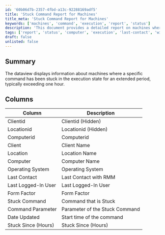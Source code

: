 ```yaml
---
id: '60b06d7b-2357-4fbd-a13c-92288169adf5'
title: 'Stuck Command Report for Machines'
title_meta: 'Stuck Command Report for Machines'
keywords: ['machines', 'command', 'execution', 'report', 'status']
description: 'This document provides a detailed report on machines where a specific command has been stuck in the execution state for an extended period, typically exceeding one hour. It includes various columns such as Client ID, Computer ID, Operating System, and more to help identify and troubleshoot issues.'
tags: ['report', 'status', 'computer', 'execution', 'last-contact', 'windows']
draft: false
unlisted: false
---
```

## Summary

The dataview displays information about machines where a specific command has been stuck in the execution state for an extended period, typically exceeding one hour.

## Columns

| Column                   | Description                           |
|--------------------------|---------------------------------------|
| Clientid                 | Clientid (Hidden)                    |
| Locationid               | Locationid (Hidden)                  |
| Computerid               | Computerid                            |
| Client                   | Client Name                           |
| Location                 | Location Name                         |
| Computer                 | Computer Name                         |
| Operating System         | Operating System                      |
| Last Contact             | Last Contact with RMM                |
| Last Logged-In User      | Last Logged-In User                   |
| Form Factor              | Form Factor                           |
| Stuck Command            | Command that is Stuck                |
| Command Parameter        | Parameter of the Stuck Command        |
| Date Updated             | Start time of the command            |
| Stuck Since (Hours)     | Stuck Since (Hours)                  |













